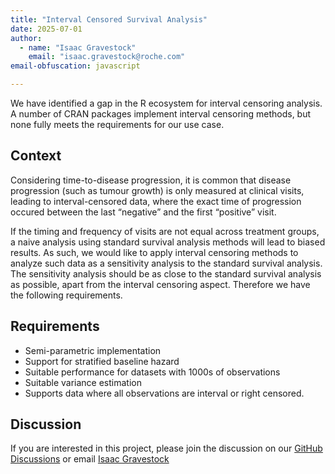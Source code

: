```yaml
---
title: "Interval Censored Survival Analysis"
date: 2025-07-01
author:
  - name: "Isaac Gravestock"
    email: "isaac.gravestock@roche.com"
email-obfuscation: javascript

---
```


We have identified a gap in the R ecosystem for interval censoring analysis. A number of CRAN packages implement interval censoring methods, but none fully meets the requirements for our use case.

## Context

Considering time-to-disease progression, it is common that disease progression (such as tumour growth) is only measured at clinical visits, leading to interval-censored data, where the exact time of progression occured between the last "negative" and the first "positive" visit.

If the timing and frequency of visits are not equal across treatment groups, a naive analysis using standard survival analysis methods will lead to biased results. As such, we would like to apply interval censoring methods to analyze such data as a sensitivity analysis to the standard survival analysis. The sensitivity analysis should be as close to the standard survival analysis as possible, apart from the interval censoring aspect. Therefore we have the following requirements.

## Requirements

- Semi-parametric implementation
- Support for stratified baseline hazard
- Suitable performance for datasets with  1000s of observations
- Suitable variance estimation
- Supports data where all observations are interval or right censored.

## Discussion

If you are interested in this project, please join the discussion on our [GitHub Discussions](https://github.com/openstatsware/website/discussions) or email [Isaac Gravestock](mailto:isaac.gravestock@roche.com)